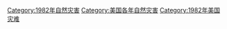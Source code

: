 [[Category:1982年自然灾害|Category:1982年自然灾害]]
[[Category:美国各年自然灾害|Category:美国各年自然灾害]]
[[Category:1982年美国灾难|Category:1982年美国灾难]]